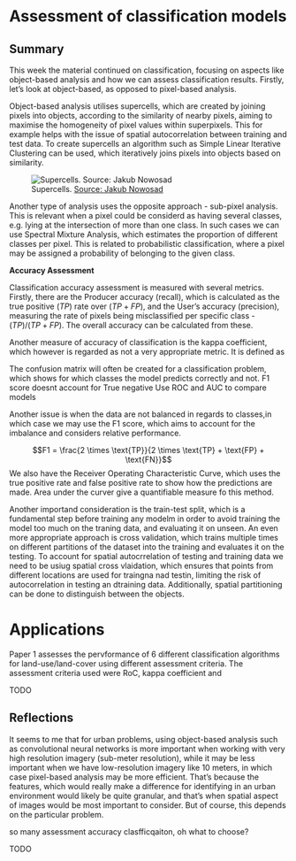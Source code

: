 # Assessment of classification models {#sec-week8}

## Summary

This week the material continued on classification, focusing on aspects like object-based analysis and how we can assess classification results. Firstly, let's look at object-based, as opposed to pixel-based analysis.

Object-based analysis utilises supercells, which are created by joining pixels into objects, according to the similarity of nearby pixels, aiming to maximise the homogeneity of pixel values within superpixels. This for example helps with the issue of spatial autocorrelation between training and test data. To create supercells an algorithm such as Simple Linear Iterative Clustering can be used, which iteratively joins pixels into objects based on similarity.

![Supercells. [Source: Jakub Nowosad](https://jakubnowosad.com/ogh2021/#5)](res/supercell.png)

Another type of analysis uses the opposite approach - sub-pixel analysis. This is relevant when a pixel could be considerd as having several classes, e.g. lying at the intersection of more than one class. In such cases we can use Spectral Mixture Analysis, which estimates the proportion of different classes per pixel. This is related to probabilistic classification, where a pixel may be assigned a probability of belonging to the given class.

**Accuracy Assessment**

Classification accuracy assessment is measured with several metrics. Firstly, there are the Producer accuracy (recall), which is calculated as the true positive $(TP)$ rate over $(TP + FP)$, and the User's accuracy (precision), measuring the rate of pixels being misclassified per specific class - $(TP)/(TP+FP)$. The overall accuracy can be calculated from these.

Another measure of accuracy of classification is the kappa coefficient, which however is regarded as not a very appropriate metric. It is defined as

The confusion matrix will often be created for a classification problem, which shows for which classes the model predicts correctly and not. F1 score doesnt account for True negative Use ROC and AUC to compare models

Another issue is when the data are not balanced in regards to classes,in which case we may use the F1 score, which aims to account for the imbalance and considers relative performance.

$$F1 = \frac{2 \times \text{TP}}{2 \times \text{TP} + \text{FP} + \text{FN}}$$ We also have the Receiver Operating Characteristic Curve, which uses the true positive rate and false positive rate to show how the predictions are made. Area under the curver give a quantifiable measure fo this method.

Another importand consideration is the train-test split, which is a fundamental step before training any modelm in order to avoid training the model too much on the traning data, and evaluating it on unseen. An even more appropriate approach is cross validation, which trains multiple times on different partitions of the dataset into the training and evaluates it on the testing. To account for spatial autocrrelation of testing and training data we need to be usiug spatial cross vlaidation, which ensures that points from different locations are used for traingna nad testin, limiting the risk of autocorrelation in testing an dtraining data. Additionally, spatial partitioning can be done to distinguish between the objects.

# Applications

Paper 1 assesses the pervformance of 6 different classification algorithms for land-use/land-cover using different assessment criteria. The assessment criteria used were RoC, kappa coefficient and

TODO

## Reflections

It seems to me that for urban problems, using object-based analysis such as convolutional neural networks is more important when working with very high resolution imagery (sub-meter resolution), while it may be less important when we have low-resolution imagery like 10 meters, in which case pixel-based analysis may be more efficient. That's because the features, which would really make a difference for identifying in an urban environment would likely be quite granular, and that's when spatial aspect of images would be most important to consider. But of course, this depends on the particular problem.

so many assessment accuracy clasfficqaiton, oh what to choose?

TODO
